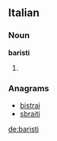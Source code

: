 ==Italian==

===Noun===
'''baristi''' {{m}}

# {{plural of|[[barista]]|lang=it}}

===Anagrams===
* [[bistrai#Italian|bistrai]]
* [[sbraiti#Italian|sbraiti]]

[[de:baristi]]